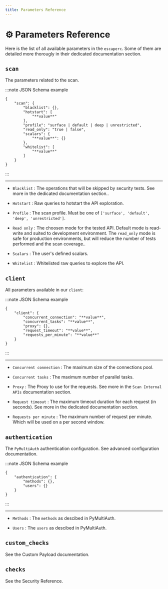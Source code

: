 ```yaml
---
title: Parameters Reference
---
```


# ⚙️ Parameters Reference

Here is the list of all available parameters in the `escaperc`. Some of them are detailed more thorougly in their dedicated documentation section.



## `scan`

The parameters related to the scan.

:::note JSON Schema example

```
{
    "scan": {
        "blacklist": {},
        "hotstart": [
            "**value**"
        ],
        "profile": "surface | default | deep | unrestricted",
        "read_only": "true | false",
        "scalars": {
            "**value**": {}
        },
        "whitelist": [
            "**value**"
        ]
    }
}
```

:::

***



- `Blacklist` : The operations that will be skipped by security tests. See more in the dedicated documentation section..


- `Hotstart` : Raw queries to hotstart the API exploration.


- `Profile` : The scan profile. Must be one of `['surface', 'default', 'deep', 'unrestricted']`.


- `Read only` : The choosen mode for the tested API. Default mode is read-write and suited to development environment. The `read_only` mode is safe for production environments, but will reduce the number of tests performed and the scan coverage..


- `Scalars` : The user's defined scalars.


- `Whitelist` : Whitelisted raw queries to explore the API.




## `client`

All parameters available in our `client`:

:::note JSON Schema example

```
{
    "client": {
        "concurrent_connection": "**value**",
        "concurrent_tasks": "**value**",
        "proxy": {},
        "request_timeout": "**value**",
        "requests_per_minute": "**value**"
    }
}
```

:::

***



- `Concurrent connection` : The maximum size of the connections pool.


- `Concurrent tasks` : The maximum number of parallel tasks.


- `Proxy` : The Proxy to use for the requests. See more in the `Scan Internal APIs` documentation section.


- `Request timeout` : The maximum timeout duration for each request (in seconds). See more in the dedicated documentation section.


- `Requests per minute` : The maximum number of request per minute. Which will be used on a per second window.




## `authentication`

The `PyMultiAuth` authentication configuration. See advanced configuration documentation.

:::note JSON Schema example

```
{
    "authentication": {
        "methods": {},
        "users": {}
    }
}
```

:::

***



- `Methods` : The `methods` as descibed in PyMultiAuth.


- `Users` : The `users` as descibed in PyMultiAuth.




## `custom_checks`

See the Custom Payload documentation.

## `checks`

See the Security Reference.